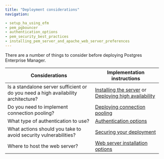 ```yaml
---
title: "Deployment considerations"
navigation:

- setup_ha_using_efm
- pem_pgbouncer
- authentication_options
- pem_security_best_practices
- installing_pem_server_and_apache_web_server_preferences
---
```


There are a number of things to consider before deploying Postgres Enterprise Manager. 

| Considerations                                                                     | Implementation instructions                                                                                                                         |
| ---------------------------------------------------------------------------------- | --------------------------------------------------------------------------------------------------------------------------------------------------- |
| Is a standalone server sufficient or do you need a high availability architecture? | [Installing the server](../installing/) or [Deploying high availability](ha_pem/) |
| Do you need to implement connection pooling?                                       | [Deploying connection pooling](pem_pgbouncer/)                                                                    |
| What type of authentication to use?                                                | [Authentication options](authentication_options/)                                                                 |
| What actions should you take to avoid security vulnerabilities?                    | [Securing your deployment](pem_security_best_practices/)                                                          |
| Where to host the web server?                                                      | [Web server installation options](installing_pem_server_and_apache_web_server_preferences)    |

